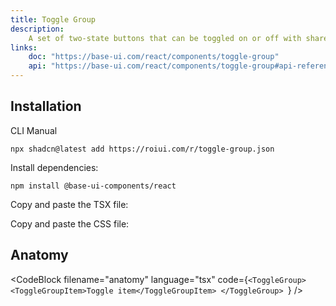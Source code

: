 ```yaml
---
title: Toggle Group
description:
    A set of two-state buttons that can be toggled on or off with shared state management.
links:
    doc: "https://base-ui.com/react/components/toggle-group"
    api: "https://base-ui.com/react/components/toggle-group#api-reference"
---
```


<ComponentPreview name="toggle-group-demo" />

## Installation

<InstallationTabs>

<InstallationTabsList>
    <InstallationTabsTrigger value="cli">CLI</InstallationTabsTrigger>
    <InstallationTabsTrigger value="manual">Manual</InstallationTabsTrigger>
</InstallationTabsList>

<InstallationTabsContent value="cli">

```package-install
npx shadcn@latest add https://roiui.com/r/toggle-group.json
```

</InstallationTabsContent>

<InstallationTabsContent value="manual">

Install dependencies:

```package-install
npm install @base-ui-components/react
```

Copy and paste the TSX file:

<ComponentSource
    src="registry/brook/ui/toggle-group/toggle-group.tsx"
    title="components/ui/toggle-group.tsx"
    collapsible={true}
/>

Copy and paste the CSS file:

<ComponentSource
    src="registry/brook/ui/toggle-group/toggle-group.module.css"
    title="components/ui/toggle-group.module.css"
    language="css"
    collapsible={true}
/>

</InstallationTabsContent>

</InstallationTabs>

## Anatomy

<CodeBlock
filename="anatomy"
  language="tsx"
  code={`<ToggleGroup>
    <ToggleGroupItem>Toggle item</ToggleGroupItem>
</ToggleGroup>
`} />
